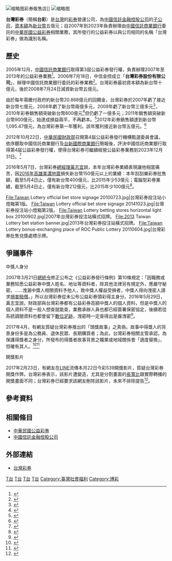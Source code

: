{{otheruses|subject=2006年開始經營的中華民國公益彩券業務公司|other=目前以「台灣彩券」為名的公益彩券|中華民國公益彩券}}
{{Distinguish|臺灣彩票}}
{{Infobox Company 
| company_name       = 台灣彩券股份有限公司
| company_name_en    = Taiwan Lottery Co., Ltd.
| company_logo       = [[File:Taiwan_Lottery.svg|300px]]
| company_type       = [[股份有限公司|股份有限公司]]
| company_slogan     = 
| local_code_name            = TW
| local_code            = 27942171
| trading_name       = 台彩
| foundation         = 2006年7月18日（{{age in years and days|2006|7|18|age=no}}）
| defunct            = 
| location           = {{flagicon|TWN}} [[臺北市|臺北市]][[南港區|南港區]][[經貿二路|經貿二路]]188號15樓（中國信託金融園區）
| key_people         = 董事長：[[薛香川|薛香川]]<BR>總經理：謝志宏
| industry           = 金融業
| products           = 
| capital            = [[新台幣|新台幣]] 500,000,000 元
| revenue            = 
| operating_income   = 
| profit             = 
| market_value       =
| num_employees      = 
| P/E ratio          =
| earnings per share = 
| Net asset value    =
| accounting_period  = 
| parent             = 
| divisions          =
| major_shareholder  = [[中國信託金融控股公司|中國信託金融控股公司]]（100%）
| subsid             = 
| homepage           = {{URL|http://www.taiwanlottery.com.tw/|}}
| footnotes          =
| width              = 
}}
[[File:CTBC_Financial_Park_Taiwan_Lottery_202001.jpg|缩略图]]彩券販售店]]
[[File:TW_台灣_Taiwan_TPE_台北市_Taipei_City_中正區_Zhongzheng_District_morning_August_2019_IX2_21.jpg|缩略图]]

'''台灣彩券'''（簡稱'''台彩'''）是[[台灣|台灣]]的[[彩券|彩券]]營運公司，為[[中國信託金融控股公司|中國信託金融控股公司]]的[[子公司|子公司]]，[[資本額|資本額]]為[[新台幣|新台幣]]五億元；自2007年到2023年負責辦理由[[中國信託商業銀行|中國信託商業銀行]]委託的[[中華民國公益彩券|中華民國公益彩券]]相關業務，其所發行的公益彩券以與公司相同的名稱「台灣彩券」做為識別名稱。

==歷史==
2005年12月，[[中國信託商業銀行|中國信託商業銀行]]取得第3屆公益彩券發行權，負責辦理2007年至2013年的公益彩券業務<ref>{{cite news|author=呂郁青|title=勇奪彩券發行爐主　中信金品牌形象 樂透|newspaper=[[經濟日報_(台灣)|經濟日報]]|date=2005-12-25|accessdate=2013-01-28}}</ref>。2006年7月18日，中信金控成立「'''台灣彩券股份有限公司'''」，辦理中國信託商業銀行委託的彩券業務<ref>{{cite news|author=呂郁青|title=中信金 釋放千億彩券商機　將成立台灣彩券公司 負責資訊系統招標 逾十家業者領標 下月決標|accessdate=2013-01-29|newspaper=經濟日報|date=2006-02-13}}</ref>。台灣彩券最初資本額為新台幣十億元，後於2008年7月24日減資新台幣五億元。

由於每年需繳付政府約新台幣20.868億元的回饋金，台灣彩券於2007年虧了接近新台幣七億元，2008年虧了新台幣兩億多元，2009年虧了新台幣三億多元<ref>{{cite news|author=賴昭穎|title=贏家的詛咒！雙彩都在賠|accessdate=2015-02-24|newspaper=[[聯合報|聯合報]]|date=2010-03-01|url=http://mag.udn.com/mag/beijing2008/storypage.jsp?f_ART_ID=237290|deadurl=yes|archiveurl=https://web.archive.org/web/20150224143404/http://mag.udn.com/mag/beijing2008/storypage.jsp?f_ART_ID=237290|archivedate=2015-02-24}}</ref>，2010年彩券銷售額突破新台幣800億元<ref>{{cite news|author=蔡靜紋|title=台彩 年回饋政府20億|accessdate=2013-01-29|newspaper=經濟日報|date=2010-12-17}}</ref>但仍虧了一億多元；2011年銷售額突破新台幣900億元，始達成損益兩平，不再虧本。<ref>{{cite news| author=陳怡慈| title=台彩 今年銷售超標| accessdate=2013-01-29| newspaper=經濟日報| date=2011-12-02}}</ref>2012年彩券銷售額達到新台幣1,095.47億元，為台灣彩券第一年獲利，該年獲利接近新台幣五億元。<ref>{{cite news|author=陳怡慈|title=去年賺近1個資本額　台彩獲利 創6年新高|accessdate=2013-01-29|newspaper=經濟日報|date=2013-01-28}}</ref>

2012年10月22日，[[中華民國財政部|中華民國財政部]]召開第4屆公益彩券發行機構甄選委員會議，依序聽取中國信託商業銀行及[[台新國際商業銀行|台新國際商業銀行]]簡報後，評決中國信託商業銀行取得第4屆公益彩券發行權，使得台灣彩券可繼續經營公益彩券業務到2023年12月31日。<ref>{{cite web|title=中國信託商業銀行取得第4屆公益彩券發行權|url=http://www.mof.gov.tw/ct.asp?xItem=69396&ctNode=657&mp=1|author=新聞稿|publisher=[[財政部國庫署|財政部國庫署]]|accessdate=2013-01-29|date=2012-10-22}}{{Dead link|date=2019年11月 |bot=InternetArchiveBot |fix-attempted=yes }}</ref>

2016年5月7日，台灣彩券[[總經理|總經理]][[黃志宜|黃志宜]]說，本年台灣彩券業績表現讓他相當痛苦，因[[2016年高雄美濃地震|2016年高雄美濃地震]]損失新台幣150億元以上的業績：本年刮刮樂彩券批售額，截至5月4日止，僅有新台幣400億元，比2015年少53億元；電腦型彩券業績，截至5月4日止，僅有新台幣212億元，比2015年少100億元<ref>{{cite web|title=台灣彩券業績少150億 總經理喊痛苦|url=http://www.cna.com.tw/news/firstnews/201605070192-1.aspx|author=田裕斌|publisher=[[中央通訊社|中央通訊社]]|date=2016-05-07|accessdate=2016-05-14|archive-date=2016-12-21|archive-url=https://web.archive.org/web/20161221174922/http://www.cna.com.tw/news/firstnews/201605070192-1.aspx|dead-url=no}}</ref>。

<gallery>
File:Taiwan Lottery official bet store signage 20100723.jpg|台灣彩券投注站小燈箱第1版。
File:Taiwan Lottery official bet store signage 20141023.jpg|台灣彩券投注站小燈箱第2版。
File:Taiwan Lottery betting stores horizontal light box 20100902.jpg|2007年台灣彩券投注站橫式招牌。
File:2013 Taiwan Lottery bet station banner.jpg|2013年台灣彩券投注站橫式招牌。
File:Taiwan Lottery bonus-exchanging place of ROC Public Lottery 20110604.jpg|台灣彩券批售兌獎處標示牌。
</gallery>

== 爭議事件 ==

; 中獎人身分

2007年3月21日[[總統令_(中華民國)|總統令]]修正公布之《公益彩券發行條例》第10條規定：「因職務或業務知悉公益彩券中獎人姓名、地址等資料者，除其他法律另有規定外，應嚴守秘密。……洩漏中獎人相關資料予他人，致中獎人權益受損者，中獎人得向洩密人請求[[損害賠償|損害賠償]]。」所以台灣彩券從未公布公益彩券頭彩得主身分。2016年5月29日，黃志宜說，財政部與台灣彩券都有公益彩券高額中獎人的個人資料，但是中獎人的個人資料不是一般人想查就能查，業務承辦人員也都已經簽署保密協定，後續若從系統調閱資料也都會留下[[數位足跡|數位足跡]]，洩密時一定查得出是誰洩密<ref>{{cite web|title=上億台彩得主真實身分 只有這4人知道|url=http://www.cna.com.tw/news/afe/201605290097-1.aspx|author=田裕斌|publisher=中央通訊社|date=2016-05-29|accessdate=2016-06-12|archive-date=2017-02-15|archive-url=https://web.archive.org/web/20170215230913/http://www.cna.com.tw/news/afe/201605290097-1.aspx|dead-url=no}}</ref>。

2017年4月，有網友質疑台灣彩券推出的「頭獎故事」之真偽，故事中得獎人的背景身份多是為公務員、退休民眾、長期購買者；為此，台灣彩券相關主管承認，為保護得獎者之身分，所發布的得獎者故事背景之職業或地域關係會「適度替換」，但確有其人。<ref>{{Cite news| url=https://ec.ltn.com.tw/article/paper/1096714| title=彩券頭獎故事 這5人知真假| date=2017-04-24| author=吳佳蓉| newspaper=自由時報| accessdate=2019-02-25| archive-date=2020-08-08| archive-url=https://web.archive.org/web/20200808212355/https://ec.ltn.com.tw/article/paper/1096714| dead-url=no}}</ref><ref>{{Cite news| url=https://www.ettoday.net/news/20170424/910546.htm| title=樂透「億元頭獎」真有人中？ 台彩主管爆：職業背景都假的！| date=2017-04-24| work=ETtoday新聞雲| accessdate=2019-02-25| archive-date=2020-06-01| archive-url=https://web.archive.org/web/20200601192214/https://www.ettoday.net/news/20170424/910546.htm| dead-url=no}}</ref>

; 開獎影片

2017年2月23日，有網友在[[LINE_(應用程式)|LINE]]流傳本月22日今彩539開獎影片，質疑台灣彩券開獎作弊。台灣彩券表示，該影片遭變造，尤其是分割畫面的[[長寬比_(影像)|長寬比]]跟實際轉播的開獎畫面不同；台灣彩券已經要求該網友刪除該影片，未來不排除提告<ref>{{cite web|title=LINE流傳疑似開獎作弊影片 台彩斥造假|url=http://www.cna.com.tw/news/firstnews/201702235018-1.aspx|author=田裕斌|publisher=中央通訊社|date=2017-02-23|accessdate=2017-02-28|archive-date=2017-03-20|archive-url=https://web.archive.org/web/20170320121716/http://www.cna.com.tw/news/firstnews/201702235018-1.aspx|dead-url=no}}</ref>。

==參考資料==
{{Reflist|2}}

==相關條目==
* [[中華民國公益彩券|中華民國公益彩券]]
* [[中國信託金融控股公司|中國信託金融控股公司]]

== 外部連結 ==
{{commons category|Taiwan Lottery}}
* [http://www.taiwanlottery.com.tw/ 台灣彩券]{{Wayback|url=http://www.taiwanlottery.com.tw/ |date=20070121182016 }}{{zh-tw}}

[[Category:台灣博彩|T台]]
[[Category:總部位於臺北市南港區的工商業機構|T台]]
[[Category:中信金控|T台]]
[[Category:2006年成立的公司|T台]]
[[Category:臺灣社會福利|Category:臺灣社會福利]]
[[Category:博彩|Category:博彩]]